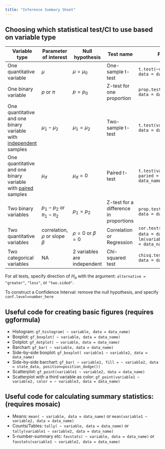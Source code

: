 ```yaml
---
title: "Inference Summary Sheet"
---
```


## Choosing which statistical test/CI to use based on variable type


| Variable type | Parameter of interest | Null hypothesis | Test name | Function for test |
| --------------|-------| ----------- | ------------------ | --------------------------------------------------- |
| One quantitative variable| $\mu$ | $\mu = \mu_0$ | One-sample t-test | `t.test(~variable1, mu = mu0, data = data_name)` |
| One binary variable| $p$ or $\pi$ | $p = p_0$ | Z-test for one proportion | `prop.test(~variable1, p = p0, data = data_name)` |
| One quantitative and one binary variable with [independent]{.underline} samples | $\mu_1-\mu_2$ | $\mu_1 = \mu_2$ | Two-sample t-test | `t.test(variable1~variable2, data = data_name)` |
| One quantitative and one binary variable with [paired]{.underline} samples | $\mu_d$ | $\mu_d = 0$ | Paired t-test | `t.test(variable1~variable2, paried = TRUE, data = data_name)` |
| Two binary variables | $p_1-p_2$ or $\pi_1-\pi_2$ | $p_1=p_2$ | Z-test for a difference in proportions | `prop.test(Variable1~variable2, data = data_name)` |
| Two quantitative variables| correlation, $\rho$ or slope $\beta$ | $\rho = 0$ or $\beta = 0$ | Correlation or Regression | `cor.test(variable1~variable2, data = data_name)` or `lm(variable1 ~ variable2, data = data_name)` |
| Two categorical variables| NA | 2 variables are independent |Chi-squared test | `chisq.test(variable1~variable2, data = data_name)`|


For all tests, specify direction of $H_a$ with the argument: `alternative = "greater"`, `"less"`, or `"two.sided"`.

To construct a Confidence Interval: remove the null hypothesis, and specify `conf.level=number_here`

## Useful code for creating basic figures (requires ggformula)

- Histogram: `gf_histogram( ~ variable, data = data_name)`
- Boxplot: `gf_boxplot( ~ variable, data = data_name)`
- Dotplot: `gf_dotplot( ~ variable, data = data_name)`
- Barchart: `gf_bar( ~ variable, data = data_name)`
- Side-by-side boxplot: `gf_boxplot( variable1 ~ variable2, data = data_name)`
- Side-by-side barchart: `gf_bar( ~ variable1, fill = ~ variable2, data = state_data, position=position_dodge())`
- Scatterplot: `gf_point(variable1 ~ variable2, data = data_name)`
- Scatterplot with a third variable as color: `gf_point(variable1 ~ variable2, color = ~ variable3, data = data_name)`

## Useful code for calculating summary statistics: (requires mosaic)

- Means: `mean( ~ variable, data = data_name)` or `mean(variable1 ~ variable2, data = data_name)`
- Counts/Tables: `tally( ~ variable, data = data_name)` or `tally(variable1 ~ variable2, data = data_name)`
- 5-number-summary etc: `favstats( ~ variable, data = data_name)` or `favstats(variable1 ~ variable2, data = data_name)`

